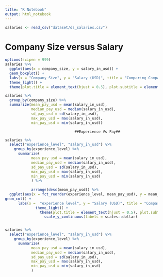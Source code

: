 ```yaml
---
title: "R Notebook"
output: html_notebook
---
```

```r
salaries <- read_csv("dataset/ds_salaries.csv")
```

# Company Size versus Salary

```r
options(scipen = 999)
salaries %>%
  ggplot(aes(x = company_size, y = salary_in_usd)) +
  geom_boxplot() +
  labs(x = "Company Size", y = "Salary (USD)", title = "Comparing Company Size to Pay", subtitle = "In Data Science-Related Occupations") +
  theme_light() +
  theme(plot.title = element_text(hjust = 0.5), plot.subtitle = element_text(hjust = 0.5))

salaries %>%
  group_by(company_size) %>%
  summarize(mean_pay_usd = mean(salary_in_usd),
            median_pay_usd = median(salary_in_usd),
            sd_pay_usd = sd(salary_in_usd),
            max_pay_usd = max(salary_in_usd),
            min_pay_usd = min(salary_in_usd))
```


                                    ##Experience Vs Pay##

```r

salaries %>%
  select("experience_level", "salary_in_usd") %>%
    group_by(experience_level) %>%
      summarize(
            mean_pay_usd = mean(salary_in_usd),
            median_pay_usd = median(salary_in_usd),
            sd_pay_usd = sd(salary_in_usd),
            max_pay_usd = max(salary_in_usd),
            min_pay_usd = min(salary_in_usd)
            ) %>%
            
            arrange(desc(mean_pay_usd)) %>%
  ggplot(aes(x = fct_reorder(experience_level, mean_pay_usd), y = mean_pay_usd)) +
geom_col() +
      labs(x =  "experience level", y = "Salary (USD)", title = "Comparing Experience Level to Pay", subtitle =           "In Data Science-Related Occupations") +
              theme_light() +
                theme(plot.title = element_text(hjust = 0.5), plot.subtitle = element_text(hjust = 0.5)) +
                  scale_y_continuous(labels = scales::dollar)


salaries %>%
  select("experience_level", "salary_in_usd") %>%
    group_by(experience_level) %>%
      summarize(
            mean_pay_usd = mean(salary_in_usd),
            median_pay_usd = median(salary_in_usd),
            sd_pay_usd = sd(salary_in_usd),
            max_pay_usd = max(salary_in_usd),
            min_pay_usd = min(salary_in_usd)
            )


```














